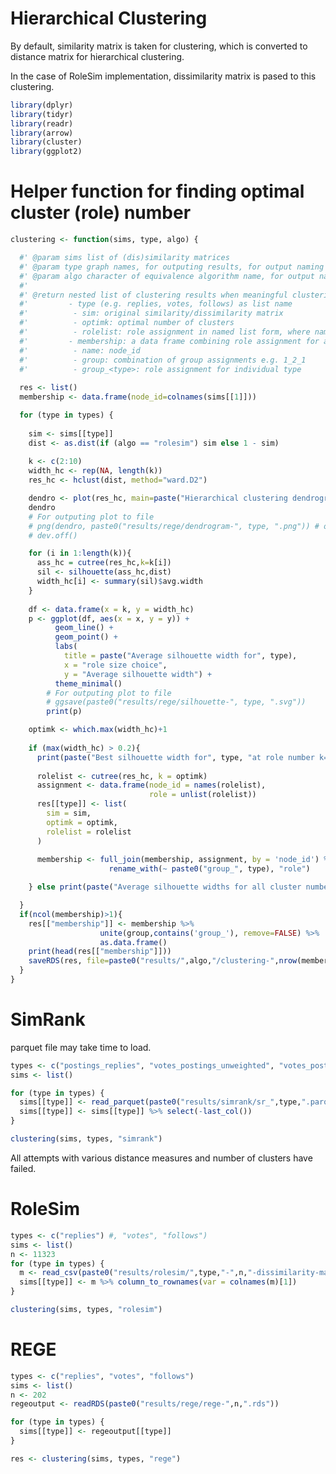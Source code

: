# Hierarchical Clustering

By default, similarity matrix is taken for clustering, which is converted to distance matrix for hierarchical clustering.

In the case of RoleSim implementation, dissimilarity matrix is pased to this clustering.

```r
library(dplyr)
library(tidyr)
library(readr)
library(arrow)
library(cluster)
library(ggplot2)
```

# Helper function for finding optimal cluster (role) number

```r
clustering <- function(sims, type, algo) {

  #' @param sims list of (dis)similarity matrices
  #' @param type graph names, for outputing results, for output naming purpose
  #' @param algo character of equivalence algorithm name, for output naming purpose
  #' 
  #' @return nested list of clustering results when meaningful clustering is obtained
  #'         - type (e.g. replies, votes, follows) as list name
  #'          - sim: original similarity/dissimilarity matrix
  #'          - optimk: optimal number of clusters
  #'          - rolelist: role assignment in named list form, where names are node_id and values are role assignment
  #'         - membership: a data frame combining role assignment for all types
  #'          - name: node_id
  #'          - group: combination of group assignments e.g. 1_2_1
  #'          - group_<type>: role assignment for individual type
  
  res <- list()
  membership <- data.frame(node_id=colnames(sims[[1]]))

  for (type in types) {
    
    sim <- sims[[type]]
    dist <- as.dist(if (algo == "rolesim") sim else 1 - sim)
    
    k <- c(2:10)
    width_hc <- rep(NA, length(k))
    res_hc <- hclust(dist, method="ward.D2")

    dendro <- plot(res_hc, main=paste("Hierarchical clustering dendrogram for", type), xlab="nodes", cex=0.5)
    dendro
    # For outputing plot to file
    # png(dendro, paste0("results/rege/dendrogram-", type, ".png")) # output plot to file
    # dev.off()

    for (i in 1:length(k)){
      ass_hc = cutree(res_hc,k=k[i])
      sil <- silhouette(ass_hc,dist)
      width_hc[i] <- summary(sil)$avg.width
    }
      
    df <- data.frame(x = k, y = width_hc)
    p <- ggplot(df, aes(x = x, y = y)) +
          geom_line() +
          geom_point() +
          labs(
            title = paste("Average silhouette width for", type),
            x = "role size choice",
            y = "Average silhouette width") +
          theme_minimal()
        # For outputing plot to file  
        # ggsave(paste0("results/rege/silhouette-", type, ".svg"))
        print(p)

    optimk <- which.max(width_hc)+1
    
    if (max(width_hc) > 0.2){
      print(paste("Best silhouette width for", type, "at role number k=", optimk))
      
      rolelist <- cutree(res_hc, k = optimk)
      assignment <- data.frame(node_id = names(rolelist),
                               role = unlist(rolelist))
      res[[type]] <- list(
        sim = sim,
        optimk = optimk,
        rolelist = rolelist
      )
    
      membership <- full_join(membership, assignment, by = 'node_id') %>%
                      rename_with(~ paste0("group_", type), "role")

    } else print(paste("Average silhouette widths for all cluster numbers are too low. No meaningful clustering result for", type))

  }
  if(ncol(membership)>1){
    res[["membership"]] <- membership %>% 
                    unite(group,contains('group_'), remove=FALSE) %>%
                    as.data.frame()
    print(head(res[["membership"]]))
    saveRDS(res, file=paste0("results/",algo,"/clustering-",nrow(membership),".rds"))
  }
}
```

# SimRank

parquet file may take time to load.

```r
types <- c("postings_replies", "votes_postings_unweighted", "votes_postings")
sims <- list()

for (type in types) {
  sims[[type]] <- read_parquet(paste0("results/simrank/sr_",type,".parquet"))
  sims[[type]] <- sims[[type]] %>% select(-last_col())
}

clustering(sims, types, "simrank")	
```

All attempts with various distance measures and number of clusters have failed.

# RoleSim

```r
types <- c("replies") #, "votes", "follows")
sims <- list()
n <- 11323
for (type in types) {
  m <- read_csv(paste0("results/rolesim/",type,"-",n,"-dissimilarity-matrix.csv")) 
  sims[[type]] <- m %>% column_to_rownames(var = colnames(m)[1])
}

clustering(sims, types, "rolesim")
```

# REGE
```r
types <- c("replies", "votes", "follows")
sims <- list()
n <- 202
regeoutput <- readRDS(paste0("results/rege/rege-",n,".rds"))

for (type in types) {
  sims[[type]] <- regeoutput[[type]]
}

res <- clustering(sims, types, "rege")	
```

